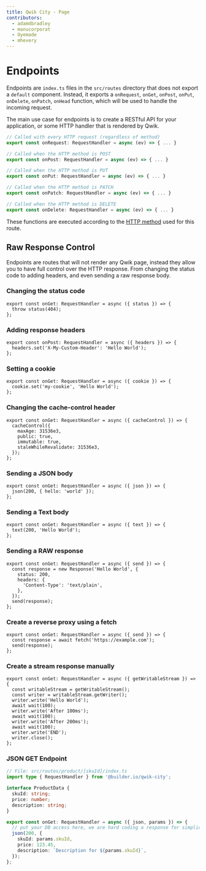 ```yaml
---
title: Qwik City - Page
contributors:
  - adamdbradley
  - manucorporat
  - Oyemade
  - mhevery
---
```


# Endpoints

Endpoints are `index.ts` files in the `src/routes` directory that does not export a `default` component. Instead, it exports a `onRequest`, `onGet`, `onPost`, `onPut`, `onDelete`, `onPatch`, `onHead` function, which will be used to handle the incoming request.

The main use case for endpoints is to create a RESTful API for your application, or some HTTP handler that is rendered by Qwik.

```ts
// Called with every HTTP request (regardless of method)
export const onRequest: RequestHandler = async (ev) => { ... }

// Called when the HTTP method is POST
export const onPost: RequestHandler = async (ev) => { ... }

// Called when the HTTP method is PUT
export const onPut: RequestHandler = async (ev) => { ... }

// Called when the HTTP method is PATCH
export const onPatch: RequestHandler = async (ev) => { ... }

// Called when the HTTP method is DELETE
export const onDelete: RequestHandler = async (ev) => { ... }
```

These functions are executed according to the [HTTP method](https://developer.mozilla.org/en-US/docs/Web/HTTP/Methods) used for this route.

## Raw Response Control

Endpoints are routes that will not render any Qwik page, instead they allow you to have full control over the HTTP response. From changing the status code to adding headers, and even sending a raw response body.

### Changing the status code

```tsx
export const onGet: RequestHandler = async ({ status }) => {
  throw status(404);
};
```

### Adding response headers

```tsx
export const onPost: RequestHandler = async ({ headers }) => {
  headers.set('X-My-Custom-Header': 'Hello World');
};
```

### Setting a cookie

```tsx
export const onGet: RequestHandler = async ({ cookie }) => {
  cookie.set('my-cookie', 'Hello World');
};
```

### Changing the cache-control header

```tsx
export const onGet: RequestHandler = async ({ cacheControl }) => {
  cacheControl({
    maxAge: 31536e3,
    public: true,
    immutable: true,
    staleWhileRevalidate: 31536e3,
  });
};
```

### Sending a JSON body

```tsx
export const onGet: RequestHandler = async ({ json }) => {
  json(200, { hello: 'world' });
};
```

### Sending a Text body

```tsx
export const onGet: RequestHandler = async ({ text }) => {
  text(200, 'Hello World');
};
```

### Sending a RAW response

```tsx
export const onGet: RequestHandler = async ({ send }) => {
  const response = new Response('Hello World', {
    status: 200,
    headers: {
      'Content-Type': 'text/plain',
    },
  });
  send(response);
};
```

### Create a reverse proxy using a fetch

```tsx
export const onGet: RequestHandler = async ({ send }) => {
  const response = await fetch('https://example.com');
  send(response);
};
```

### Create a stream response manually

```tsx
export const onGet: RequestHandler = async ({ getWritableStream }) => {
  const writableStream = getWritableStream();
  const writer = writableStream.getWriter();
  writer.write('Hello World');
  await wait(100);
  writer.write('After 100ms');
  await wait(100);
  writer.write('After 200ms');
  await wait(100);
  writer.write('END');
  writer.close();
};
```

### JSON GET Endpoint

```ts
// File: src/routes/product/[skuId]/index.ts
import type { RequestHandler } from '@builder.io/qwik-city';

interface ProductData {
  skuId: string;
  price: number;
  description: string;
}

export const onGet: RequestHandler = async ({ json, params }) => {
  // put your DB access here, we are hard coding a response for simplicity.
  json(200, {
    skuId: params.skuId,
    price: 123.45,
    description: `Description for ${params.skuId}`,
  });
};
```
